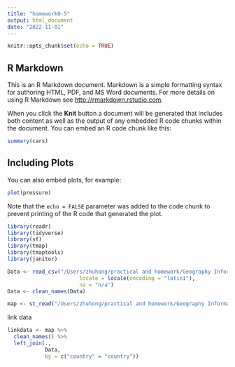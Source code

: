 ```yaml
---
title: "homework0-5"
output: html_document
date: "2022-11-01"
---
```


```r
knitr::opts_chunk$set(echo = TRUE)
```

## R Markdown

This is an R Markdown document. Markdown is a simple formatting syntax for authoring HTML, PDF, and MS Word documents. For more details on using R Markdown see <http://rmarkdown.rstudio.com>.

When you click the **Knit** button a document will be generated that includes both content as well as the output of any embedded R code chunks within the document. You can embed an R code chunk like this:

```r
summary(cars)
```

## Including Plots

You can also embed plots, for example:

```r
plot(pressure)
```

Note that the `echo = FALSE` parameter was added to the code chunk to prevent printing of the R code that generated the plot.

```r
library(readr)
library(tidyverse)
library(sf)
library(tmap)
library(tmaptools)
library(janitor)
```


```r

Data <- read_csv("/Users/zhuhong/practical and homework/Geography Information System/CASA0005 practical and homework/Week 4/data.csv",
                       locale = locale(encoding = "latin1"),
                       na = "n/a")
Data <- clean_names(Data)
```

```r
map <- st_read("/Users/zhuhong/practical and homework/Geography Information System/CASA0005 practical and homework/Week 4/World_Countries/World_Countries__Generalized_.shp")
```
link data
```r
linkdata <- map %>% 
  clean_names() %>%
  left_join(., 
            Data,
            by = c("country" = "country"))
```


